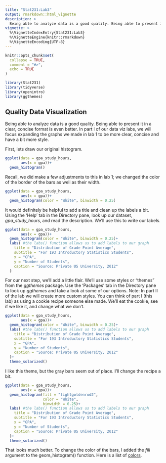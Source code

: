 ```yaml
---
title: "Stat231:Lab3"
output: rmarkdown::html_vignette
description: >
  Being able to analyze data is a good quality. Being able to present it in a clear, concise format is even better. In part I of our data viz labs, we will focus expanding the graphs we made in lab 1 to be more clear, concise and have a bit more style. 
vignette: >
  %\VignetteIndexEntry{Stat231:Lab3}
  %\VignetteEngine{knitr::rmarkdown}
  %\VignetteEncoding{UTF-8}
---
```


```r
knitr::opts_chunk$set(
  collapse = TRUE,
  comment = "#>",
  echo = TRUE
)
```

```r
library(Stat231)
library(tidyverse)
library(openintro)
library(ggthemes) 
```

## Quality Data Visualization

Being able to analyze data is a good quality. Being able to present it in a clear, concise format is even better. In part I of our data viz labs, we will focus expanding the graphs we made in lab 1 to be more clear, concise and have a bit more style. 

First, lets draw our original histogram. 

```r
ggplot(data = gpa_study_hours, 
       aes(x = gpa))+
  geom_histogram()
```

Recall, we did make a few adjustments to this in lab 1; we changed the color of the border of the bars as well as their width. 

```r
ggplot(data = gpa_study_hours, 
       aes(x = gpa))+
  geom_histogram(color = "White", binwidth = 0.25)
```

It would definitely be helpful to add a title and clean up the labels a bit. Using the 'Help' tab in the Directory pane, look up our dataset, *gpa_study_hours*, and read the description. We'll use this to write our labels. 

```r
ggplot(data = gpa_study_hours, 
       aes(x = gpa))+
  geom_histogram(color = "White", binwidth = 0.25)+
  labs( #the labs() function allows us to add labels to our graph
    title = "Distribution of Grade Point Average",
    subtitle = "For 193 Introductory Statistics Students",
    x = "GPA",
    y = "Number of Students",
    caption = "Source: Private US University, 2012"
  )
```

For our next step, we'll add a little flair. We'll use some styles or "themes" from the *ggthemes* package. Use the 'Packages' tab in the Directory pane to look up *ggthemes* and take a look at some of our options. Note: In part II of the lab we will create more custom styles. You can think of part I (this lab) as using a cookie recipe someone else made. We'll eat the cookie, see if we like it, and change what we don't.

```r
ggplot(data = gpa_study_hours, 
       aes(x = gpa))+
  geom_histogram(color = "White", binwidth = 0.25)+
  labs( #the labs() function allows us to add labels to our graph
    title = "Distribution of Grade Point Average",
    subtitle = "For 193 Introductory Statistics Students",
    x = "GPA",
    y = "Number of Students",
    caption = "Source: Private US University, 2012"
  )+
  theme_solarized()
```

I like this theme, but the gray bars seem out of place. I'll change the recipe a bit. 

```r
ggplot(data = gpa_study_hours, 
       aes(x = gpa))+
  geom_histogram(fill = "lightgoldenrod2",
                 color = "White", 
                 binwidth = 0.25)+
  labs( #the labs() function allows us to add labels to our graph
    title = "Distribution of Grade Point Average",
    subtitle = "For 193 Introductory Statistics Students",
    x = "GPA",
    y = "Number of Students",
    caption = "Source: Private US University, 2012"
  )+
  theme_solarized()
```

That looks much better. To change the color of the bars, I added the *fill* argument to the geom_histogram() function. Here is a list of [colors](http://www.stat.columbia.edu/~tzheng/files/Rcolor.pdf).